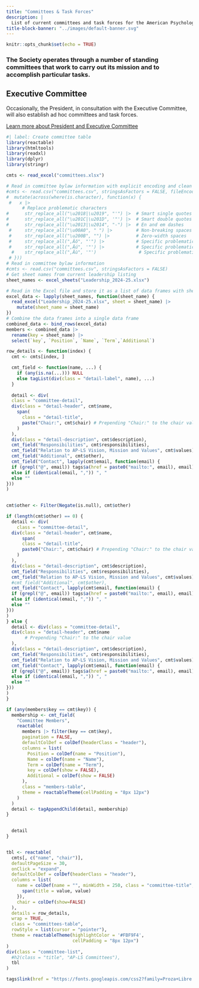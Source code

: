```yaml
---
title: "Committees & Task Forces"
description: | 
  List of current committees and task forces for the American Psychology-Law Society.
title-block-banner: "../images/default-banner.svg"
---
```


```r
knitr::opts_chunk$set(echo = TRUE)
```


### The Society operates through a number of standing committees that work to carry out its mission and to accomplish particular tasks.

::: {.callout-note appearance="simple"}
## Executive Committee

Occasionally, the President, in consultation with the Executive Committee, will also establish ad hoc committees and task forces. 

[Learn more about President and Executive Committee](leadership.html)
:::

```r
#| label: Create committee table
library(reactable)
library(htmltools)
library(readxl)
library(dplyr)
library(stringr)

cmts <- read_excel("committees.xlsx")

# Read in committee bylaw information with explicit encoding and clean special characters
#cmts <- read.csv("committees.csv", stringsAsFactors = FALSE, fileEncoding = "UTF-8") |>
#  mutate(across(where(is.character), function(x) {
 #   x |>
      # Replace problematic characters
#      str_replace_all("\u2018|\u2019", "'") |>  # Smart single quotes
#      str_replace_all("\u201C|\u201D", '"') |>  # Smart double quotes
#      str_replace_all("\u2013|\u2014", "-") |>  # En and em dashes
 #     str_replace_all("\u00A0", " ") |>         # Non-breaking spaces
 #     str_replace_all("\u200B", "") |>          # Zero-width spaces
 #     str_replace_all("‚Äô", "'") |>            # Specific problematic sequence
 #     str_replace_all("‚Äú", '"') |>            # Specific problematic sequence
  #    str_replace_all("‚Äù", '"')                # Specific problematic sequence
 # }))
# Read in committee bylaw information
#cmts <- read.csv("committees.csv", stringsAsFactors = FALSE)
# Get sheet names from current leadership listing
sheet_names <- excel_sheets("Leadership_2024-25.xlsx")

# Read in the Excel file and store it as a list of data frames with sheet names as column
excel_data <- lapply(sheet_names, function(sheet_name) {
  read_excel("Leadership_2024-25.xlsx", sheet = sheet_name) |> 
    mutate(sheet_name = sheet_name)
})
# Combine the data frames into a single data frame
combined_data <- bind_rows(excel_data)
members <- combined_data |>
  rename(key = sheet_name) |> 
  select(`key`, `Position`, `Name`, `Term`,`Additional`)

row_details <- function(index) {
  cmt <- cmts[index, ]

  cmt_field <- function(name, ...) {
    if (any(is.na(...))) NULL
    else tagList(div(class = "detail-label", name), ...)
  }
  
  detail <- div(
  class = "committee-detail",
  div(class = "detail-header", cmt$name,
    span(
      class = "detail-title", 
      paste("Chair:", cmt$chair) # Prepending "Chair:" to the chair value
    )
  ),
  div(class = "detail-description", cmt$description),
  cmt_field("Responsibilities", cmt$responsibilities),
  cmt_field("Relation to AP-LS Vision, Mission and Values", cmt$values),
  cmt_field("Additional", cmt$other),
  cmt_field("Contact", lapply(cmt$email, function(email) {
  if (grepl("@", email)) tags$a(href = paste0("mailto:", email), email)
  else if (identical(email, ",")) ", "
  else ""
}))
)

  
cmt$other <- Filter(Negate(is.null), cmt$other)

if (length(cmt$other) == 0) {
  detail <- div(
    class = "committee-detail",
  div(class = "detail-header", cmt$name,
      span(
      class = "detail-title", 
      paste0("Chair:", cmt$chair) # Prepending "Chair:" to the chair value
    )
  ),
  div(class = "detail-description", cmt$description),
  cmt_field("Responsibilities", cmt$responsibilities),
  cmt_field("Relation to AP-LS Vision, Mission and Values", cmt$values),
  #cmt_field("Additional", cmt$other),
  cmt_field("Contact", lapply(cmt$email, function(email) {
  if (grepl("@", email)) tags$a(href = paste0("mailto:", email), email)
  else if (identical(email, ",")) ", "
  else ""
}))
)
} else {
  detail <- div(class = "committee-detail",
  div(class = "detail-header", cmt$name
       # Prepending "Chair:" to the chair value
  ),
  div(class = "detail-description", cmt$description),
  cmt_field("Responsibilities", cmt$responsibilities),
  cmt_field("Relation to AP-LS Vision, Mission and Values", cmt$values),
  cmt_field("Contact", lapply(cmt$email, function(email) {
  if (grepl("@", email)) tags$a(href = paste0("mailto:", email), email)
  else if (identical(email, ",")) ", "
  else ""
}))
)
}

if (any(members$key == cmt$key)) {
  membership <- cmt_field(
    "Committee Members",
    reactable(
      members |> filter(key == cmt$key),
      pagination = FALSE,
      defaultColDef = colDef(headerClass = "header"),
      columns = list(
        Position = colDef(name = "Position"),
        Name = colDef(name = "Name"),
        Term = colDef(name = "Term"),
        key = colDef(show = FALSE),
        Additional = colDef(show = FALSE)
      ),
      class = "members-table",
      theme = reactableTheme(cellPadding = "8px 12px")
    )
  )
  detail <- tagAppendChild(detail, membership)
}

  
  detail
}


tbl <- reactable(
  cmts[, c("name", "chair")],
  defaultPageSize = 30,
  onClick = "expand",
  defaultColDef = colDef(headerClass = "header"),
  columns = list(
    name = colDef(name = "", minWidth = 250, class = "committee-title", cell = function(value) {
      span(title = value, value)
    }),
    chair = colDef(show=FALSE)
  ),
  details = row_details,
  wrap = TRUE,
  class = "committees-table",
  rowStyle = list(cursor = "pointer"),
  theme = reactableTheme(highlightColor = '#FBF9F4',
                         cellPadding = "8px 12px")
)
div(class = "committee-list",
  #h2(class = "title", "AP-LS Committees"),
  tbl
)
```

```r
tags$link(href = "https://fonts.googleapis.com/css2?family=Proza+Libre:ital,wght@0,400;0,500;0,700;1,400&display=swap", rel = "stylesheet")
```


